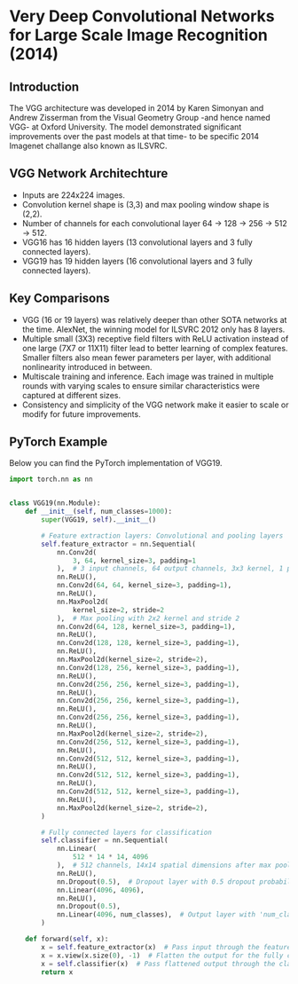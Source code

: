 
# Very Deep Convolutional Networks for Large Scale Image Recognition (2014)


## Introduction

The VGG architecture was developed in 2014 by Karen Simonyan and Andrew Zisserman from the Visual Geometry Group -and hence named VGG- at Oxford University. The model demonstrated significant improvements over the past models at that time- to be specific 2014 Imagenet challange also known as ILSVRC.



## VGG Network Architechture
  
- Inputs are 224x224 images. 
- Convolution kernel shape is (3,3) and max pooling window shape is (2,2).
- Number of channels for each convolutional layer 64 -> 128 -> 256 -> 512 -> 512. 
- VGG16 has 16 hidden layers (13 convolutional layers and 3 fully connected layers).
- VGG19 has 19 hidden layers (16 convolutional layers and 3 fully connected layers).

## Key Comparisons 

- VGG (16 or 19 layers) was relatively deeper than other SOTA networks at the time. AlexNet, the winning model for ILSVRC 2012 only has 8 layers.
- Multiple small (3X3) receptive field filters with ReLU activation instead of one large (7X7 or 11X11) filter lead to better learning of complex features. Smaller filters also mean fewer parameters per layer, with additional nonlinearity introduced in between.
- Multiscale training and inference. Each image was trained in multiple rounds with varying scales to ensure similar characteristics were captured at different sizes.  
- Consistency and simplicity of the VGG network make it easier to scale or modify for future improvements.


## PyTorch Example

Below you can find the PyTorch implementation of VGG19. 

```python
import torch.nn as nn


class VGG19(nn.Module):
    def __init__(self, num_classes=1000):
        super(VGG19, self).__init__()

        # Feature extraction layers: Convolutional and pooling layers
        self.feature_extractor = nn.Sequential(
            nn.Conv2d(
                3, 64, kernel_size=3, padding=1
            ),  # 3 input channels, 64 output channels, 3x3 kernel, 1 padding
            nn.ReLU(),
            nn.Conv2d(64, 64, kernel_size=3, padding=1),
            nn.ReLU(),
            nn.MaxPool2d(
                kernel_size=2, stride=2
            ),  # Max pooling with 2x2 kernel and stride 2
            nn.Conv2d(64, 128, kernel_size=3, padding=1),
            nn.ReLU(),
            nn.Conv2d(128, 128, kernel_size=3, padding=1),
            nn.ReLU(),
            nn.MaxPool2d(kernel_size=2, stride=2),
            nn.Conv2d(128, 256, kernel_size=3, padding=1),
            nn.ReLU(),
            nn.Conv2d(256, 256, kernel_size=3, padding=1),
            nn.ReLU(),
            nn.Conv2d(256, 256, kernel_size=3, padding=1),
            nn.ReLU(),
            nn.Conv2d(256, 256, kernel_size=3, padding=1),
            nn.ReLU(),
            nn.MaxPool2d(kernel_size=2, stride=2),
            nn.Conv2d(256, 512, kernel_size=3, padding=1),
            nn.ReLU(),
            nn.Conv2d(512, 512, kernel_size=3, padding=1),
            nn.ReLU(),
            nn.Conv2d(512, 512, kernel_size=3, padding=1),
            nn.ReLU(),
            nn.Conv2d(512, 512, kernel_size=3, padding=1),
            nn.ReLU(),
            nn.MaxPool2d(kernel_size=2, stride=2),
        )

        # Fully connected layers for classification
        self.classifier = nn.Sequential(
            nn.Linear(
                512 * 14 * 14, 4096
            ),  # 512 channels, 14x14 spatial dimensions after max pooling
            nn.ReLU(),
            nn.Dropout(0.5),  # Dropout layer with 0.5 dropout probability
            nn.Linear(4096, 4096),
            nn.ReLU(),
            nn.Dropout(0.5),
            nn.Linear(4096, num_classes),  # Output layer with 'num_classes' output units
        )

    def forward(self, x):
        x = self.feature_extractor(x)  # Pass input through the feature extractor layers
        x = x.view(x.size(0), -1)  # Flatten the output for the fully connected layers
        x = self.classifier(x)  # Pass flattened output through the classifier layers
        return x
```

 